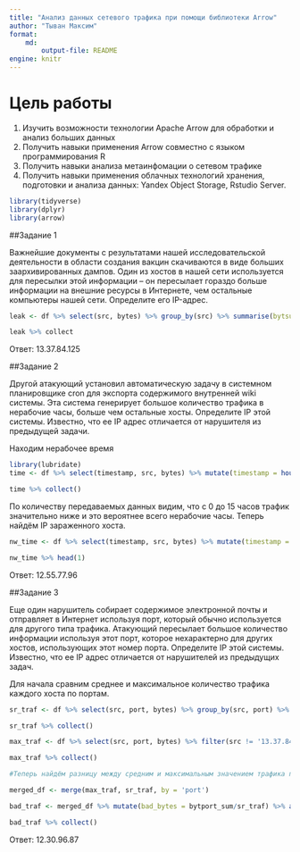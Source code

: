 ```yaml
---
title: "Анализ данных сетевого трафика при помощи библиотеки Arrow"
author: "Тыван Максим"
format:
    md: 
        output-file: README
engine: knitr
---
```


# Цель работы

1.  Изучить возможности технологии Apache Arrow для обработки и анализ больших данных
2.  Получить навыки применения Arrow совместно с языком программирования R
3.  Получить навыки анализа метаинфомации о сетевом трафике
4.  Получить навыки применения облачных технологий хранения, подготовки и анализа данных: Yandex Object Storage, Rstudio Server.

```r
library(tidyverse)
library(dplyr)
library(arrow)
```

##Задание 1

Важнейшие документы с результатами нашей исследовательской деятельности в области создания вакцин скачиваются в виде больших заархивированных дампов. Один из хостов в нашей сети используется для пересылки этой информации – он пересылает гораздо больше информации на внешние ресурсы в Интернете, чем остальные компьютеры нашей сети. Определите его IP-адрес.

```r
leak <- df %>% select(src, bytes) %>% group_by(src) %>% summarise(bytsum = sum(bytes)) %>% arrange(desc(bytsum)) %>% head(1)

leak %>% collect
```

Ответ: 13.37.84.125

##Задание 2

Другой атакующий установил автоматическую задачу в системном планировщике cron для экспорта содержимого внутренней wiki системы. Эта система генерирует большое количество трафика в нерабочие часы, больше чем остальные хосты. Определите IP этой системы. Известно, что ее IP адрес отличается от нарушителя из предыдущей задачи.

Находим нерабочее время

```r
library(lubridate)
time <- df %>% select(timestamp, src, bytes) %>% mutate(timestamp = hour(as_datetime(timestamp/1000))) %>% group_by(timestamp) %>% summarise(traffic_size = sum(bytes)) %>% arrange(desc(traffic_size))

time %>% collect()
```

По количеству передаваемых данных видим, что с 0 до 15 часов трафик значительно ниже и это вероятнее всего нерабочие часы. Теперь найдём IP зараженного хоста.

```r
nw_time <- df %>% select(timestamp, src, bytes) %>% mutate(timestamp = hour(as_datetime(timestamp/1000))) %>% filter(src != '13.37.84.125' & timestamp >= 0 & timestamp <= 15) %>% group_by(src) %>% summarise(bytsum = sum(bytes)) %>% arrange(desc(bytsum)) %>% collect()

nw_time %>% head(1)
```

Ответ: 12.55.77.96

##Задание 3

Еще один нарушитель собирает содержимое электронной почты и отправляет в Интернет используя порт, который обычно используется для другого типа трафика. Атакующий пересылает большое количество информации используя этот порт, которое нехарактерно для других хостов, использующих этот номер порта. Определите IP этой системы. Известно, что ее IP адрес отличается от нарушителей из предыдущих задач.

Для начала сравним среднее и максимальное количество трафика каждого хоста по портам.

```r
sr_traf <- df %>% select(src, port, bytes) %>% group_by(src, port) %>% summarise(bytport_sum = sum(bytes)) %>% group_by(port) %>% summarise(sr_traf = mean(bytport_sum)) %>% arrange(desc(sr_traf))

sr_traf %>% collect()

max_traf <- df %>% select(src, port, bytes) %>% filter(src != '13.37.84.125' & src != '12.55.77.96') %>% group_by(src, port) %>% summarise(bytport_sum = sum(bytes)) %>% collect() %>% group_by(port) %>% top_n(1, bytport_sum) %>% arrange(desc(bytport_sum))

max_traf %>% collect()

#Теперь найдём разницу между средним и максимальным значением трафика по портам.

merged_df <- merge(max_traf, sr_traf, by = 'port')

bad_traf <- merged_df %>% mutate(bad_bytes = bytport_sum/sr_traf) %>% arrange(desc(bad_bytes)) %>% head(1)

bad_traf %>% collect()
```

Ответ: 12.30.96.87
